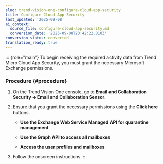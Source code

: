 ```yaml
---
slug: trend-vision-one-configure-cloud-app-security
title: Configure Cloud App Security
last_updated: '2025-09-08'
ai_context:
  source_file: configure-cloud-app-security.md
  conversion_date: '2025-09-08T23:42:22.810Z'
conversion_status: converted
translation_ready: true
---
```


::: {role="main"}
To begin receiving the required activity data from Trend Micro Cloud App Security, you must grant the necessary Microsoft Exchange permissions.

### Procedure {#procedure}

1.  On the Trend Vision One console, go to **Email and Collaboration Security → Email and Collaboration Sensor**.

2.  Ensure that you grant the necessary permissions using the **Click here** buttons.

    - **Use the Exchange Web Service Managed API for quarantine management**

    - **Use the Graph API to access all mailboxes**

    - **Access the user profiles and mailboxes**

3.  Follow the onscreen instructions.
:::

